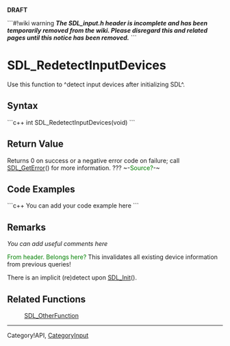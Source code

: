 <!-- pragma section-numbers off -->
<!-- pragma camelcase off -->
'''DRAFT'''

```#!wiki warning
'''''The SDL_input.h header is incomplete and has been temporarily removed from the wiki.  Please disregard this and related pages until this notice has been removed.'''''
```

= SDL_RedetectInputDevices =
Use this function to ^detect input devices after initializing SDL^.


== Syntax ==
```c++
int SDL_RedetectInputDevices(void)
```

== Return Value ==
Returns 0 on success or a negative error code on failure; call [[SDL_GetError]]() for more information.  ???
~-<span style="color: green;">Source?</span>-~

== Code Examples ==
```c++
You can add your code example here
```

== Remarks ==
''You can add useful comments here''

<span style="color: green;">From header. Belongs here?</span>
This invalidates all existing device information from previous queries!

There is an implicit (re)detect upon [[SDL_Init]]().



== Related Functions ==
:[[SDL_OtherFunction]]

----
Category!API, [[CategoryInput]]
